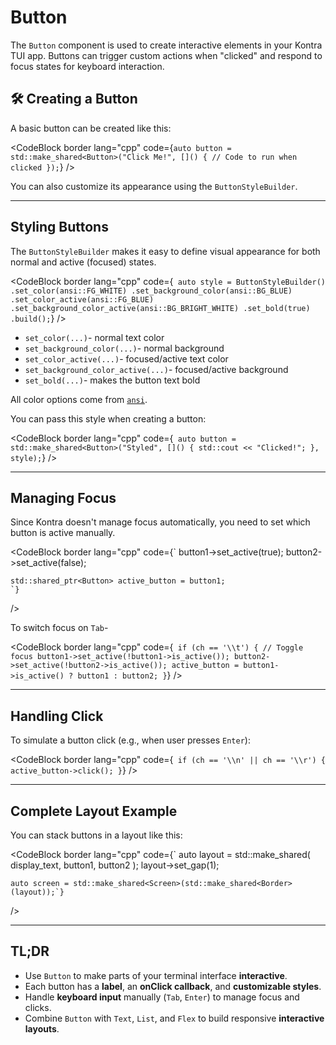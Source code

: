 # Button

The `Button` component is used to create interactive elements in your Kontra TUI app. Buttons can trigger custom actions when "clicked" and respond to focus states for keyboard interaction.

## 🛠️ Creating a Button

A basic button can be created like this:

<CodeBlock
  border
  lang="cpp"
  code={`
    auto button = std::make_shared<Button>("Click Me!", []() {
        // Code to run when clicked
    });
`}
/>

You can also customize its appearance using the `ButtonStyleBuilder`.

---

## Styling Buttons

The `ButtonStyleBuilder` makes it easy to define visual appearance for both normal and active (focused) states.

<CodeBlock
  border
  lang="cpp"
  code={`
    auto style = ButtonStyleBuilder()
    .set_color(ansi::FG_WHITE)
    .set_background_color(ansi::BG_BLUE)
    .set_color_active(ansi::FG_BLUE)
    .set_background_color_active(ansi::BG_BRIGHT_WHITE)
    .set_bold(true)
    .build();`}
/>

- `set_color(...)`- normal text color
- `set_background_color(...)`- normal background
- `set_color_active(...)`- focused/active text color
- `set_background_color_active(...)`- focused/active background
- `set_bold(...)`- makes the button text bold

All color options come from [`ansi`](/docs/ansi).

You can pass this style when creating a button:

<CodeBlock
  border
  lang="cpp"
  code={`
    auto button = std::make_shared<Button>("Styled", []() {
        std::cout << "Clicked!";
    }, style);`}
/>

---

## Managing Focus

Since Kontra doesn't manage focus automatically, you need to set which button is active manually.

<CodeBlock border 
  lang="cpp"
  code={`
    button1->set_active(true);
    button2->set_active(false);

    std::shared_ptr<Button> active_button = button1;
    `}

/>

To switch focus on `Tab`-

<CodeBlock
  border
  lang="cpp"
  code={`
    if (ch == '\\t') {
        // Toggle focus
        button1->set_active(!button1->is_active());
        button2->set_active(!button2->is_active());
        active_button = button1->is_active() ? button1 : button2;
    }`}
/>

---

## Handling Click

To simulate a button click (e.g., when user presses `Enter`):

<CodeBlock
  border
  lang="cpp"
  code={`
    if (ch == '\\n' || ch == '\\r') {
        active_button->click();
    }`}
/>

---

## Complete Layout Example

You can stack buttons in a layout like this:

<CodeBlock border 
  lang="cpp"
  code={`
    auto layout = std::make_shared<List>(
        display_text,
        button1,
        button2
    );
    layout->set_gap(1);

    auto screen = std::make_shared<Screen>(std::make_shared<Border>(layout));`}

/>

---

## TL;DR

- Use `Button` to make parts of your terminal interface **interactive**.
- Each button has a **label**, an **onClick callback**, and **customizable styles**.
- Handle **keyboard input** manually (`Tab`, `Enter`) to manage focus and clicks.
- Combine `Button` with `Text`, `List`, and `Flex` to build responsive **interactive layouts**.

